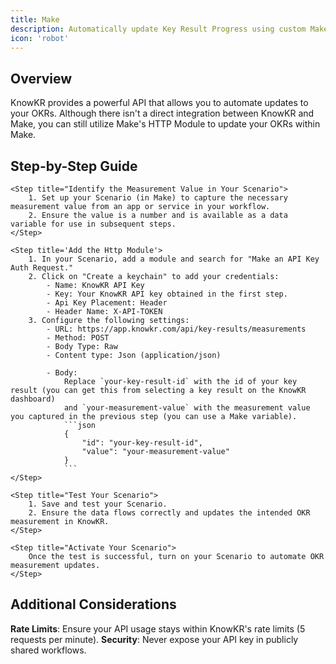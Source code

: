 ```yaml
---
title: Make
description: Automatically update Key Result Progress using custom Make workflows.
icon: 'robot'
---
```



## Overview

KnowKR provides a powerful API that allows you to automate updates to your OKRs. Although there isn't a direct integration between KnowKR and Make, you can still utilize Make's HTTP Module to update your OKRs within Make.

## Step-by-Step Guide

<Steps>
    <Step title="Obtain Your KnowKR API Key">
        <GetApiKey />
    </Step>

    <Step title="Identify the Measurement Value in Your Scenario">
        1. Set up your Scenario (in Make) to capture the necessary measurement value from an app or service in your workflow.
        2. Ensure the value is a number and is available as a data variable for use in subsequent steps.
    </Step>

    <Step title='Add the Http Module'>
        1. In your Scenario, add a module and search for "Make an API Key Auth Request."
        2. Click on "Create a keychain" to add your credentials:
            - Name: KnowKR API Key
            - Key: Your KnowKR API key obtained in the first step.
            - Api Key Placement: Header
            - Header Name: X-API-TOKEN
        3. Configure the following settings:
            - URL: https://app.knowkr.com/api/key-results/measurements
            - Method: POST
            - Body Type: Raw
            - Content type: Json (application/json)

            - Body:
                Replace `your-key-result-id` with the id of your key result (you can get this from selecting a key result on the KnowKR dashboard)
                and `your-measurement-value` with the measurement value you captured in the previous step (you can use a Make variable).
                ```json
                {
                    "id": "your-key-result-id",
                    "value": "your-measurement-value"
                }
                ```
    </Step>

    <Step title="Test Your Scenario">
        1. Save and test your Scenario.
        2. Ensure the data flows correctly and updates the intended OKR measurement in KnowKR.
    </Step>

    <Step title="Activate Your Scenario">
        Once the test is successful, turn on your Scenario to automate OKR measurement updates.
    </Step>
</Steps>

## Additional Considerations

**Rate Limits**: Ensure your API usage stays within KnowKR's rate limits (5 requests per minute).
**Security**: Never expose your API key in publicly shared workflows.
